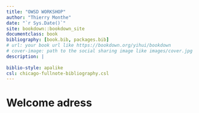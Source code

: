```yaml
--- 
title: "OWSD WORKSHOP"
author: "Thierry Monthe"
date: "`r Sys.Date()`"
site: bookdown::bookdown_site
documentclass: book
bibliography: [book.bib, packages.bib]
# url: your book url like https://bookdown.org/yihui/bookdown
# cover-image: path to the social sharing image like images/cover.jpg
description: |
  
biblio-style: apalike
csl: chicago-fullnote-bibliography.csl
---
```


# Welcome adress


